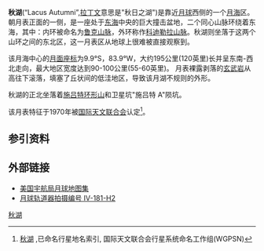 {{Infobox Lunar mare
|name=秋湖
|image=[[Image:Lacus-autumni-clem1.jpg|240px]]
|caption=
|latitude=9.9
|N_or_S=S
|longitude=83.9
|E_or_W=W
|diameter=183 公里
|eponym=秋湖
}}
'''秋湖'''(“Lacus Autumni”,[[拉丁文|拉丁文]]意思是"秋日之湖")是靠近[[月球|月球]]西侧的一个[[月海|月海]]区。朝月表正面的一侧，是一座处于[[东方海|东海]]中央的巨大撞击盆地，二个同心山脉环绕着东海，其中：内环被命名为[[鲁克山脉|鲁克山脉]]，外环称作[[科迪勒拉山脉_(月球)|科迪勒拉山脉]]。秋湖则坐落于这两个山环之间的东北区，这一月表区从地球上很难被直接观察到。

该月海中心的[[月面座标|月面座标]]为9.9°S，83.9°W，大约195公里(120英里)长并呈东南-西北走向，最大地区宽度达到90-100公里(55-60英里)。
月表裸露剥落的[[玄武岩|玄武岩]]从高往下滚落，填塞了丘状间的低洼地区，导致该月湖不规则的外形。

秋湖的正北坐落着[[施吕特环形山|施吕特环形山]]和卫星坑"施吕特 A"陨坑。

该月表特征于1970年被[[国际天文联合会|国际天文联合会]]认定<ref>[http://planetarynames.wr.usgs.gov/Feature/3203 秋湖] {{WebCite|url=https://www.webcitation.org/67RdzMJc8?url=http://planetarynames.wr.usgs.gov/Feature/3203 |date=20120505235617 |dateformat=iso }},已命名行星地名索引, 国际天文联合会行星系统命名工作组(WGPSN)</ref>。

==参引资料==
{{reflist}}

==外部链接==
*[http://lunar.arc.nasa.gov/science/atlas/mare/mare.htm 美国宇航局月球地图集] {{Wayback|url=http://lunar.arc.nasa.gov/science/atlas/mare/mare.htm |date=20030722015149 }}
* [http://www.lpi.usra.edu/resources/lunar_orbiter/bin/info.shtml?535 月球轨道器拍摄编号 IV-181-H2] {{Wayback|url=http://www.lpi.usra.edu/resources/lunar_orbiter/bin/info.shtml?535 |date=20160303202001 }}

{{月海}}

[[Category:月球上的海|秋湖]]
